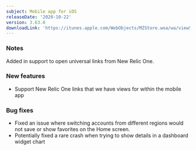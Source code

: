 ```yaml
---
subject: Mobile app for iOS
releaseDate: '2020-10-22'
version: 3.63.0
downloadLink: 'https://itunes.apple.com/WebObjects/MZStore.woa/wa/viewSoftware?id=594038638&mt=8'
---
```


### Notes

Added in support to open universal links from New Relic One.

### New features

* Support New Relic One links that we have views for within the mobile app

### Bug fixes

* Fixed an issue where switching accounts from different regions would not save or show favorites on the Home screen.
* Potentially fixed a rare crash when trying to show details in a dashboard widget chart
